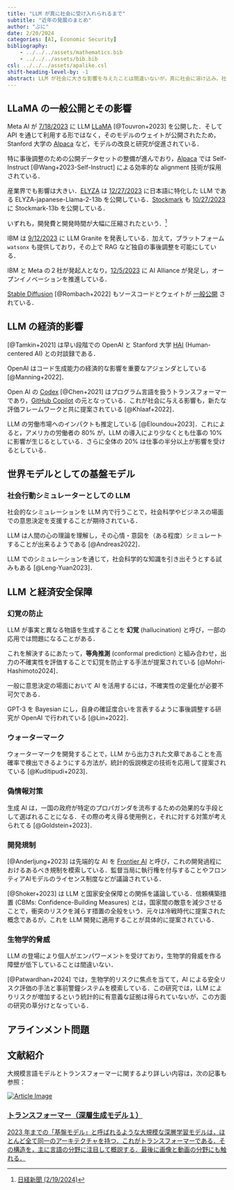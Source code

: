 ```yaml
---
title: "LLM が真に社会に受け入れられるまで"
subtitle: "近年の発展のまとめ"
author: "ぷに"
date: 2/20/2024
categories: [AI, Economic Security]
bibliography: 
    - ../../../assets/mathematics.bib
    - ../../../assets/bib.bib
csl: ../../../assets/apalike.csl
shift-heading-level-by: -1
abstract: LLM が社会に大きな影響を与えたことは間違いないが，真に社会に溶け込み，社会の役に立ったり，既存の意思決定システムの一環を担えるようになるためには解決しなければいけない問題が多すぎる．本稿はそのうちいくつかをまとめる試みである．
---
```


## LLaMA の一般公開とその影響 {#sec-LLaMA}

Meta AI が [7/18/2023](https://about.fb.com/ja/news/2023/07/meta-and-microsoft-introduce-the-next-generation-of-llama/) に LLM [LLaMA](https://llama.meta.com/) [@Touvron+2023] を公開した．そして API を通じて利用する形ではなく，そのモデルのウェイトが公開されたため，Stanford 大学の [Alpaca](https://github.com/tatsu-lab/stanford_alpaca) など，モデルの改良と研究が促進されている．

特に事後調整のための公開データセットの整備が進んでおり，[Alpaca](https://github.com/tatsu-lab/stanford_alpaca) では Self-Instruct [@Wang+2023-Self-Instruct] による効率的な alignment 技術が採用されている．

産業界でも影響は大きい．[ELYZA](https://elyza.ai/) は [12/27/2023](https://elyza.ai/news/2023/12/27/130%E5%84%84%E3%83%91%E3%83%A9%E3%83%A1%E3%83%BC%E3%82%BF%E3%81%AE%E5%95%86%E7%94%A8%E5%88%A9%E7%94%A8%E5%8F%AF%E8%83%BD%E3%81%AA%E6%97%A5%E6%9C%AC%E8%AA%9Ellmelyza-j) に日本語に特化した LLM である ELYZA-japanese-Llama-2-13b を公開している．[Stockmark](https://stockmark.co.jp/) も [10/27/2023](https://stockmark.co.jp/news/20231027) に Stockmark-13b を公開している．

いずれも，開発費と開発時間が大幅に圧縮されたという．^[[日経新聞 (2/19/2024)](https://www.nikkei.com/article/DGXZQOUC268J80W3A221C2000000/)]

IBM は [9/12/2023](https://jp.newsroom.ibm.com/2023-09-12-Blog-Building-AI-for-business-IBM-Granite-foundation-models) に LLM Granite を発表している．加えて，プラットフォーム `watsonx` も提供しており，その上で RAG など独自の事後調整を可能にしている．

IBM と Meta の２社が発起人となり，[12/5/2023](https://www.ibm.com/blogs/solutions/jp-ja/the-ai-alliance/) に AI Alliance が発足し，オープンイノベーションを推進している．

[Stable Diffusion](https://ja.stability.ai/stable-diffusion) [@Rombach+2022] もソースコードとウェイトが [一般公開](https://github.com/Stability-AI/stablediffusion) されている．

## LLM の経済的影響

[@Tamkin+2021] は早い段階での OpenAI と Stanford 大学 [HAI](https://hai.stanford.edu/) (Human-centered AI) との対談録である．

OpenAI はコード生成能力の経済的な影響を重要なアジェンダとしている [@Manning+2022]．

Open AI の [Codex](https://openai.com/blog/openai-codex) [@Chen+2021] はプログラム言語を扱うトランスフォーマーであり，[GitHub Copilot](https://github.com/features/copilot) の元となっている．これが社会に与える影響も，新たな評価フレームワークと共に提案されている [@Khlaaf+2022]．

LLM の労働市場へのインパクトも推定している [@Eloundou+2023]．これによると，アメリカの労働者の 80% が，LLM の導入により少なくとも仕事の 10% に影響が生じるとしている．さらに全体の 20% は仕事の半分以上が影響を受けるとしている．

## 世界モデルとしての基盤モデル

### 社会行動シミュレーターとしての LLM

社会的なシミュレーションを LLM 内で行うことで，社会科学やビジネスの場面での意思決定を支援することが期待されている．

LLM は人間の心の理論を理解し，その心情・意図を（ある程度）シミュレートすることが出来るようである [@Andreas2022]．

LLM でのシミュレーションを通じて，社会科学的な知識を引き出そうとする試みもある [@Leng-Yuan2023]．

## LLM と経済安全保障

### 幻覚の防止

LLM が事実と異なる物語を生成することを **幻覚** (hallucination) と呼び，一部の応用では問題になることがある．

これを解決するにあたって，**等角推測** (conformal prediction) と組み合わせ，出力の不確実性を評価することで幻覚を防止する手法が提案されている [@Mohri-Hashimoto2024]．

一般に意思決定の場面において AI を活用するには，不確実性の定量化が必要不可欠である．

GPT-3 を Bayesian にし，自身の確証度合いを言表するように事後調整する研究が OpenAI で行われている [@Lin+2022]．

### ウォーターマーク

ウォーターマークを開発することで，LLM から出力された文章であることを高確率で検出できるようにする方法が，統計的仮説検定の技術を応用して提案されている [@Kuditipudi+2023]．

### 偽情報対策

生成 AI は，一国の政府が特定のプロパガンダを流布するための効果的な手段として選ばれることになる．その際の考え得る使用例と，それに対する対策が考えられてる [@Goldstein+2023]．

### 開発規制

[@Anderljung+2023] は先端的な AI を [Frontier AI](https://www.cnas.org/publications/commentary/frontier-ai-regulation-managing-emerging-risks-to-public-safety) と呼び，これの開発過程におけるあるべき規制を模索している．監督当局に執行権を付与することやフロンティアAIモデルのライセンス制度などが議論されている．

[@Shoker+2023] は LLM と国家安全保障との関係を議論している．信頼構築措置 (CBMs: Confidence-Building Measures) とは，国家間の敵意を減少させることで，衝突のリスクを減らす措置の全般をいう．元々は冷戦時代に提案された概念であるが，これを LLM 開発に適用することが具体的に提案されている．

### 生物学的脅威

LLM の登場により個人がエンパワーメントを受けており，生物学的脅威を作る障壁が低下していることは間違いない．

[@Patwardhan+2024] では，生物学的リスクに焦点を当てて，AI による安全リスク評価の手法と事前警鐘システムを模索している．この研究では，LLM によりリスクが増加するという統計的に有意義な証拠は得られていないが，この方面の研究の草分けとなっている．

## アラインメント問題

## 文献紹介 {.appendix}

大規模言語モデルとトランスフォーマーに関するより詳しい内容は，次の記事も参照：

```{=html}
<div class="article-card-container">
    <div class="article-card">
        <a href="https://162348.github.io/posts/2024/Kernels/Deep2.html" target="_blank">
            <img src="https://162348.github.io/posts/2024/Kernels/Transformer_cut.png" alt="Article Image" class="article-image">
            <div class="article-content">
                <h3 class="article-title">トランスフォーマー（深層生成モデル１）</h3>
                <p class="article-description">2023 年までの「基盤モデル」と呼ばれるような大規模な深層学習モデルは，ほとんど全て同一のアーキテクチャを持つ．これがトランスフォーマーである．その構造を，主に言語の分野に注目して概説する．最後に画像と動画の分野にも触れる．</p>
            </div>
        </a>
    </div>
</div>
```